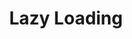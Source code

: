 ---
id: "q_angular_hard_011"
questionType: "MULTIPLE_CHOICE"
title: "Lazy Loading"
description: "Which keyword is used to define a lazy-loaded module in routing?"
difficulty: "HARD"
category: "Angular"
options:
  - "loadModule"
  - "loadChildren"
  - "lazyLoad"
  - "defer"
correctAnswer: 1
---